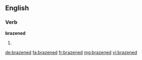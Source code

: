 ==English==

===Verb===
'''brazened'''

# {{past of|brazen}}

[[de:brazened]]
[[fa:brazened]]
[[fr:brazened]]
[[mg:brazened]]
[[vi:brazened]]